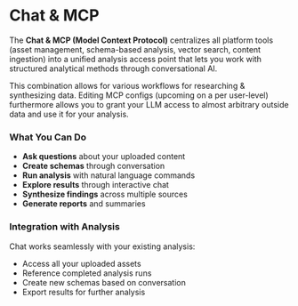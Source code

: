 # Chat & MCP

The **Chat & MCP (Model Context Protocol)** centralizes all platform tools (asset management, schema-based analysis, vector search, content ingestion) into a unified analysis access point that lets you work with structured analytical methods through conversational AI.

This combination allows for various workflows for researching & synthesizing data. Editing MCP configs (upcoming on a per user-level) furthermore allows you to grant your LLM access to almost arbitrary outside data and use it for your analysis.

### What You Can Do

- **Ask questions** about your uploaded content
- **Create schemas** through conversation
- **Run analysis** with natural language commands
- **Explore results** through interactive chat
- **Synthesize findings** across multiple sources
- **Generate reports** and summaries

### Integration with Analysis

Chat works seamlessly with your existing analysis:
- Access all your uploaded assets
- Reference completed analysis runs
- Create new schemas based on conversation
- Export results for further analysis
